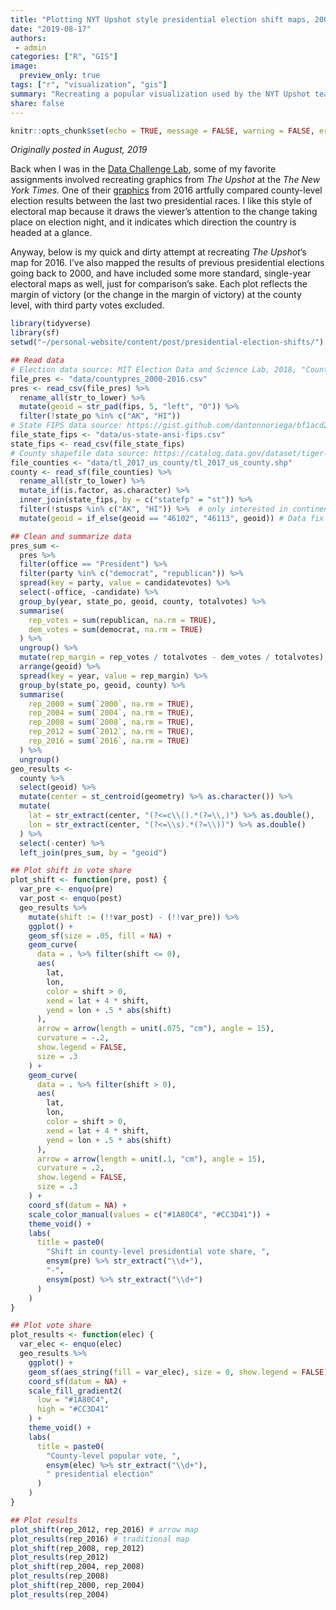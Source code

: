 ```yaml
---
title: "Plotting NYT Upshot style presidential election shift maps, 2000-2016"
date: "2019-08-17"
authors: 
 - admin
categories: ["R", "GIS"]
image:
  preview_only: true
tags: ["r", "visualization", "gis"]
summary: "Recreating a popular visualization used by the NYT Upshot team."
share: false
---
```


```r
knitr::opts_chunk$set(echo = TRUE, message = FALSE, warning = FALSE, error = FALSE)
```

_Originally posted in August, 2019_

Back when I was in the [Data Challenge Lab](https://dcl-docs.stanford.edu/home/), some of my favorite assignments involved recreating graphics from *The Upshot* at the *The New York Times.* One of their [graphics](https://www.nytimes.com/interactive/2016/11/08/us/elections/how-trump-pushed-the-election-map-to-the-right.html) from 2016 artfully compared county-level election results between the last two presidential races. I like this style of electoral map because it draws the viewer's attention to the change taking place on election night, and it indicates which direction the country is headed at a glance.

Anyway, below is my quick and dirty attempt at recreating *The Upshot*'s map for 2016. I've also mapped the results of previous presidential elections going back to 2000, and have included some more standard, single-year electoral maps as well, just for comparison's sake. Each plot reflects the margin of victory (or the change in the margin of victory) at the county level, with third party votes excluded. 

```r
library(tidyverse)
library(sf)
setwd("~/personal-website/content/post/presidential-election-shifts/")

## Read data
# Election data source: MIT Election Data and Science Lab, 2018, "County Presidential Election Returns 2000-2016", https://doi.org/10.7910/DVN/VOQCHQ, Harvard Dataverse, V5, UNF:6:cp3645QomksTRA+qYovIDQ== [fileUNF]
file_pres <- "data/countypres_2000-2016.csv"
pres <- read_csv(file_pres) %>% 
  rename_all(str_to_lower) %>%
  mutate(geoid = str_pad(fips, 5, "left", "0")) %>% 
  filter(!state_po %in% c("AK", "HI"))
# State FIPS data source: https://gist.github.com/dantonnoriega/bf1acd2290e15b91e6710b6fd3be0a53
file_state_fips <- "data/us-state-ansi-fips.csv"
state_fips <- read_csv(file_state_fips) 
# County shapefile data source: https://catalog.data.gov/dataset/tiger-line-shapefile-2017-nation-u-s-current-county-and-equivalent-national-shapefile
file_counties <- "data/tl_2017_us_county/tl_2017_us_county.shp"
county <- read_sf(file_counties) %>% 
  rename_all(str_to_lower) %>% 
  mutate_if(is.factor, as.character) %>% 
  inner_join(state_fips, by = c("statefp" = "st")) %>% 
  filter(!stusps %in% c("AK", "HI")) %>%  # only interested in continental US
  mutate(geoid = if_else(geoid == "46102", "46113", geoid)) # Data fix
```

```r
## Clean and summarize data
pres_sum <- 
  pres %>%
  filter(office == "President") %>%  
  filter(party %in% c("democrat", "republican")) %>%
  spread(key = party, value = candidatevotes) %>% 
  select(-office, -candidate) %>% 
  group_by(year, state_po, geoid, county, totalvotes) %>% 
  summarise(
    rep_votes = sum(republican, na.rm = TRUE),
    dem_votes = sum(democrat, na.rm = TRUE)
  ) %>% 
  ungroup() %>% 
  mutate(rep_margin = rep_votes / totalvotes - dem_votes / totalvotes) %>% 
  arrange(geoid) %>% 
  spread(key = year, value = rep_margin) %>% 
  group_by(state_po, geoid, county) %>% 
  summarise(
    rep_2000 = sum(`2000`, na.rm = TRUE),
    rep_2004 = sum(`2004`, na.rm = TRUE),
    rep_2008 = sum(`2008`, na.rm = TRUE),
    rep_2012 = sum(`2012`, na.rm = TRUE),
    rep_2016 = sum(`2016`, na.rm = TRUE)
  ) %>% 
  ungroup()
geo_results <- 
  county %>% 
  select(geoid) %>% 
  mutate(center = st_centroid(geometry) %>% as.character()) %>% 
  mutate(
    lat = str_extract(center, "(?<=c\\().*(?=\\,)") %>% as.double(),
    lon = str_extract(center, "(?<=\\s).*(?=\\))") %>% as.double()
  ) %>% 
  select(-center) %>% 
  left_join(pres_sum, by = "geoid") 
```

```r
## Plot shift in vote share
plot_shift <- function(pre, post) { 
  var_pre <- enquo(pre)
  var_post <- enquo(post)
  geo_results %>% 
    mutate(shift := (!!var_post) - (!!var_pre)) %>% 
    ggplot() + 
    geom_sf(size = .05, fill = NA) +
    geom_curve(
      data = . %>% filter(shift <= 0),
      aes(
        lat, 
        lon,
        color = shift > 0, 
        xend = lat + 4 * shift,
        yend = lon + .5 * abs(shift)
      ), 
      arrow = arrow(length = unit(.075, "cm"), angle = 15),
      curvature = -.2,
      show.legend = FALSE,
      size = .3
    ) + 
    geom_curve(
      data = . %>% filter(shift > 0),
      aes(
        lat, 
        lon,
        color = shift > 0, 
        xend = lat + 4 * shift,
        yend = lon + .5 * abs(shift)
      ), 
      arrow = arrow(length = unit(.1, "cm"), angle = 15),
      curvature = .2,
      show.legend = FALSE,
      size = .3
    ) + 
    coord_sf(datum = NA) +
    scale_color_manual(values = c("#1A80C4", "#CC3D41")) +
    theme_void() + 
    labs(
      title = paste0(
        "Shift in county-level presidential vote share, ",
        ensym(pre) %>% str_extract("\\d+"),
        "-",
        ensym(post) %>% str_extract("\\d+")
      )
    )
}
```

```r
## Plot vote share
plot_results <- function(elec) { 
  var_elec <- enquo(elec)
  geo_results %>%
    ggplot() +
    geom_sf(aes_string(fill = var_elec), size = 0, show.legend = FALSE) +
    coord_sf(datum = NA) +
    scale_fill_gradient2(
      low = "#1A80C4",
      high = "#CC3D41"
    ) +
    theme_void() +
    labs(
      title = paste0(
        "County-level popular vote, ",
        ensym(elec) %>% str_extract("\\d+"),
        " presidential election"
      )
    )
}
```

```r
## Plot results
plot_shift(rep_2012, rep_2016) # arrow map
plot_results(rep_2016) # traditional map
plot_shift(rep_2008, rep_2012)
plot_results(rep_2012)
plot_shift(rep_2004, rep_2008)
plot_results(rep_2008)
plot_shift(rep_2000, rep_2004)
plot_results(rep_2004)
```

